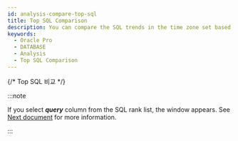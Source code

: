 ```yaml
---
id: analysis-compare-top-sql
title: Top SQL Comparison
description: You can compare the SQL trends in the time zone set based on a specific date and check their fluctuations.
keywords:
  - Oracle Pro
  - DATABASE
  - Analysis
  - Top SQL Comparison
---
```


{/* Top SQL 비교 */}

<CompareTopSQL />

:::note

If you select ***query*** column from the SQL rank list, the <Cmdname sid="TTL06224" className="uitext" /> window appears. See [Next document](usage-ui#query-details) for more information.

:::
